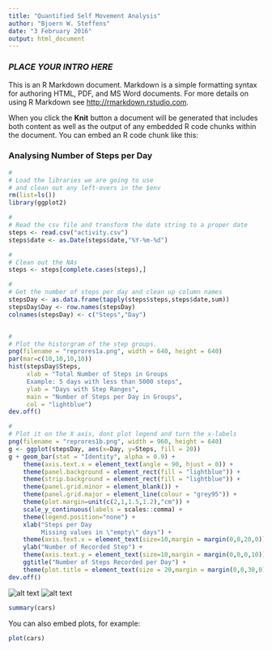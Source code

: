 ```yaml
---
title: "Quantified Self Movement Analysis"
author: "Bjoern W. Steffens"
date: "3 February 2016"
output: html_document
---
```


### *PLACE YOUR INTRO HERE*


This is an R Markdown document. Markdown is a simple formatting syntax for authoring HTML, PDF, and
MS Word documents. For more details on using R Markdown see <http://rmarkdown.rstudio.com>.

When you click the **Knit** button a document will be generated that includes both content as well as the output of any embedded R code chunks within the document. You can embed an R code chunk like this:

### Analysing Number of Steps per Day

```r
#
# Load the libraries we are going to use
# and clean out any left-overs in the $env
rm(list=ls())
library(ggplot2)

#
# Read the csv file and transform the date string to a proper date
steps <- read.csv("activity.csv")
steps$date <- as.Date(steps$date,"%Y-%m-%d")

#
# Clean out the NAs
steps <- steps[complete.cases(steps),]

#
# Get the number of steps per day and clean up column names
stepsDay <- as.data.frame(tapply(steps$steps,steps$date,sum))
stepsDay$Day <- row.names(stepsDay)
colnames(stepsDay) <- c("Steps","Day")


#
# Plot the historgram of the step groups.
png(filename = "reprores1a.png", width = 640, height = 640)
par(mar=c(10,10,10,10))
hist(stepsDay$Steps, 
     xlab = "Total Number of Steps in Groups
     Example: 5 days with less than 5000 steps", 
     ylab = "Days with Step Ranges", 
     main = "Number of Steps per Day in Groups",
     col = "lightblue")
dev.off()

#
# Plot it on the X axis, dont plot legend and turn the x-labels
png(filename = "reprores1b.png", width = 960, height = 640)
g <- ggplot(stepsDay, aes(x=Day, y=Steps, fill = 20))
g + geom_bar(stat = "Identity", alpha = 0.9) +
    theme(axis.text.x = element_text(angle = 90, hjust = 0)) +
    theme(panel.background = element_rect(fill = "lightblue")) +
    theme(strip.background = element_rect(fill = "lightblue")) +
    theme(panel.grid.minor = element_blank()) +
    theme(panel.grid.major = element_line(colour = "grey95")) +
    theme(plot.margin=unit(c(2,1,1.5,1.2),"cm")) +
    scale_y_continuous(labels = scales::comma) +
    theme(legend.position="none") +
    xlab("Steps per Day
         Missing values in \"empty\" days") +
    theme(axis.text.x = element_text(size=10,margin = margin(0,0,20,0))) +
    ylab("Number of Recorded Step") + 
    theme(axis.text.y = element_text(size=10,margin = margin(0,0,0,10))) +
    ggtitle("Number of Steps Recorded per Day") +
    theme(plot.title = element_text(size = 20,margin = margin(0,0,30,0)))
dev.off()   
```

<!---
# Knitr does not seem to like this piece of code and prints a tiny blob. Github
# seems fine though
-->
![alt text](https://github.com/bjoernsteffens/reprores_w1/blob/master/reprores1a.png "Charting The Data")
![alt text](https://github.com/bjoernsteffens/reprores_w1/blob/master/reprores1b.png "Charting The Data")

 
 
 
 
 
 
 
 
 
```r
summary(cars)
```

You can also embed plots, for example:

```r
plot(cars)
```


